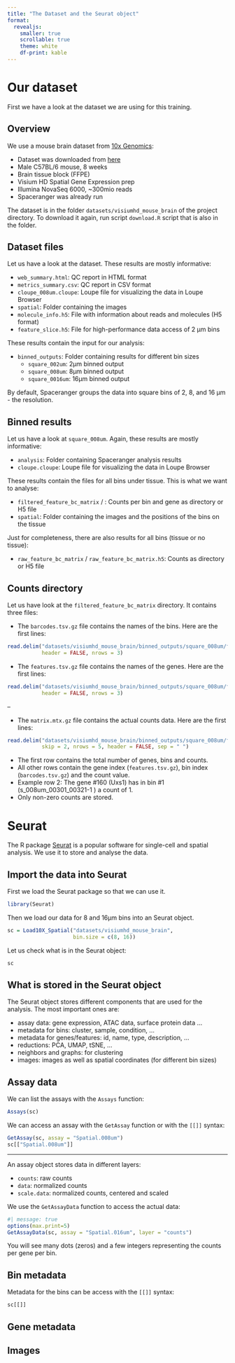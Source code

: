 ```yaml
---
title: "The Dataset and the Seurat object"
format:
  revealjs:
    smaller: true
    scrollable: true
    theme: white
    df-print: kable
---
```


# Our dataset

First we have a look at the dataset we are using for this training.

## Overview

We use a mouse brain dataset from [10x Genomics](https://www.10xgenomics.com/):

-   Dataset was downloaded from [here](https://www.10xgenomics.com/datasets/visium-hd-cytassist-gene-expression-libraries-of-mouse-brain-he)
-   Male C57BL/6 mouse, 8 weeks
-   Brain tissue block (FFPE)
-   Visium HD Spatial Gene Expression prep
-   Illumina NovaSeq 6000, \~300mio reads
-   Spaceranger was already run

The dataset is in the folder `datasets/visiumhd_mouse_brain` of the project directory. To download it again, run script `download.R` script that is also in the folder.

## Dataset files

Let us have a look at the dataset. These results are mostly informative:

- `web_summary.html`: QC report in HTML format
- `metrics_summary.csv`: QC report in CSV format
- `cloupe_008um.cloupe`: Loupe file for visualizing the data in Loupe Browser
- `spatial`: Folder containing the images
- `molecule_info.h5`: File with information about reads and molecules (H5 format)
- `feature_slice.h5`: File for high-performance data access of 2 µm bins

These results contain the input for our analysis:

- `binned_outputs`: Folder containing results for different bin sizes
  - `square_002um`: 2µm binned output
  - `square_008um`: 8µm binned output
  - `square_0016um`: 16µm binned output
  
By default, Spaceranger groups the data into square bins of 2, 8, and 16 µm - the resolution.

## Binned results

Let us have a look at `square_008um`. Again, these results are mostly informative:

- `analysis`: Folder containing Spaceranger analysis results
- `cloupe.cloupe`: Loupe file for visualizing the data in Loupe Browser
  
These results contain the files for all bins under tissue. This is what we want to analyse:
  
- `filtered_feature_bc_matrix` / : Counts per bin and gene as directory or H5 file
- `spatial`: Folder containing the images and the positions of the bins on the tissue

Just for completeness, there are also results for all bins (tissue or no tissue):

- `raw_feature_bc_matrix` / `raw_feature_bc_matrix.h5`: Counts as directory or H5 file

## Counts directory

Let us have look at the `filtered_feature_bc_matrix` directory. It contains three files:

- The `barcodes.tsv.gz` file contains the names of the bins. Here are the first lines:

```r
read.delim("datasets/visiumhd_mouse_brain/binned_outputs/square_008um/filtered_feature_bc_matrix/barcodes.tsv.gz",
           header = FALSE, nrows = 3)
```

- The `features.tsv.gz` file contains the names of the genes. Here are the first lines:

```r
read.delim("datasets/visiumhd_mouse_brain/binned_outputs/square_008um/filtered_feature_bc_matrix/features.tsv.gz",
           header = FALSE, nrows = 3)
```

--

- The `matrix.mtx.gz` file contains the actual counts data. Here are the first lines:

```r
read.delim("datasets/visiumhd_mouse_brain/binned_outputs/square_008um/filtered_feature_bc_matrix/matrix.mtx.gz",
           skip = 2, nrows = 5, header = FALSE, sep = " ")
```

- The first row contains the total number of genes, bins and counts.
- All other rows contain the gene index (`features.tsv.gz`), bin index (`barcodes.tsv.gz`) and the count value.
- Example row 2: The gene #160 (Uxs1) has in bin #1 (s_008um_00301_00321-1	) a count of 1.
- Only non-zero counts are stored.

# Seurat

The R package [Seurat](https://satijalab.org/seurat/) is a popular software for single-cell and spatial analysis. We use it to store and analyse the data.

## Import the data into Seurat

First we load the Seurat package so that we can use it.

```r
library(Seurat)
```


Then we load our data for 8 and 16µm bins into an Seurat object.

```r
sc = Load10X_Spatial("datasets/visiumhd_mouse_brain", 
                     bin.size = c(8, 16))
```

Let us check what is in the Seurat object:

```r
sc
```

<!--
Oral exercise:
- How many assays are in the dataset?
- How many images are in the dataset?
- Why always two?
-->

## What is stored in the Seurat object

The Seurat object stores different components that are used for the analysis. The most important ones are:

- assay data: gene expression, ATAC data, surface protein data ...
- metadata for bins: cluster, sample, condition, ...
- metadata for genes/features:  id, name, type, description, ...
- reductions: PCA, UMAP, tSNE, ...
- neighbors and graphs: for clustering
- images: images as well as spatial coordinates (for different bin sizes)

## Assay data

We can list the assays with the `Assays` function:

```r
Assays(sc)
```

We can access an assay with the `GetAssay` function or with the `[[]]` syntax:

```r
GetAssay(sc, assay = "Spatial.008um")
sc[["Spatial.008um"]]
```

<!--
Oral exercise:
- How many bins/cells are in the assay?
- How many genes are in the assay?
-->

---

An assay object stores data in different layers:

- `counts`: raw counts
- `data`: normalized counts
- `scale.data`: normalized counts, centered and scaled

We use the `GetAssayData` function to access the actual data:

```r
#| message: true
options(max.print=5)
GetAssayData(sc, assay = "Spatial.016um", layer = "counts")
```

You will see many dots (zeros) and a few integers representing the counts per gene per bin.

## Bin metadata

Metadata for the bins can be access with the `[[]]` syntax:

```r
sc[[]]
```


## Gene metadata

## Images



